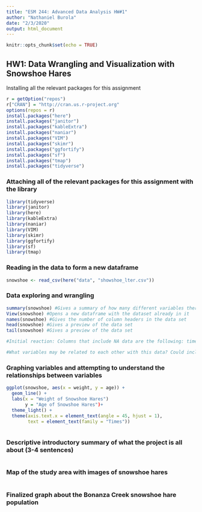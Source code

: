 ```yaml
---
title: "ESM 244: Advanced Data Analysis HW#1"
author: "Nathaniel Burola"
date: "2/3/2020"
output: html_document
---
```


```r
knitr::opts_chunk$set(echo = TRUE)
```

## HW1: Data Wrangling and Visualization with Snowshoe Hares 

Installing all the relevant packages for this assignment 
```r
r = getOption("repos")
r["CRAN"] = "http://cran.us.r-project.org"
options(repos = r)
install.packages("here")
install.packages("janitor")
install.packages("kableExtra")
install.packages("naniar")
install.packages("VIM")
install.packages("skimr")
install.packages("ggfortify")
install.packages("sf")
install.packages("tmap")
install.packages("tidyverse")
```

### Attaching all of the relevant packages for this assignment with the library 
```r
library(tidyverse)
library(janitor)
library(here)
library(kableExtra)
library(naniar)
library(VIM)
library(skimr)
library(ggfortify)
library(sf)
library(tmap)
```

### Reading in the data to form a new dataframe 
```r
snowshoe <- read_csv(here("data", "showshoe_lter.csv"))
```

### Data exploring and wrangling 
```r
summary(snowshoe) #Gives a summary of how many different variables there are in the dataframe
View(snowshoe) #Opens a new dataframe with the dataset already in it 
names(snowshoe) #Gives the number of column headers in the data set 
head(snowshoe) #Gives a preview of the data set 
tail(snowshoe) #Gives a preview of the data set 

#Initial reaction: Columns that include NA data are the following: time, right ear, sex, age, hindfoot, and notes. 

#What variables may be related to each other with this data? Could include sex, age, and weight. Maybe grid and date? 

```

### Graphing variables and attempting to understand the relationships between variables 
```r
ggplot(snowshoe, aes(x = weight, y = age)) + 
  geom_line() + 
  labs(x = "Weight of Snowshoe Hares") 
       y = "Age of Snowshoe Hares")+ 
  theme_light() + 
  theme(axis.text.x = element_text(angle = 45, hjust = 1),
        text = element_text(family = "Times"))  
  
```



### Descriptive introductory summary of what the project is all about (3-4 sentences)  
```r

```

### Map of the study area with images of snowshoe hares
```r

```

### Finalized graph about the Bonanza Creek snowshoe hare population  
```r

```

